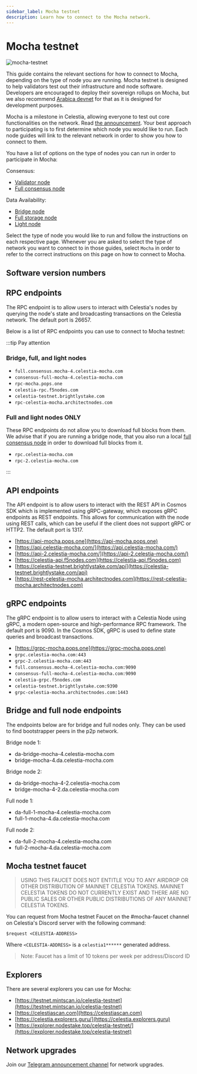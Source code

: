 ```yaml
---
sidebar_label: Mocha testnet
description: Learn how to connect to the Mocha network.
---
```


# Mocha testnet


![mocha-testnet](../img/mocha.jpg)

This guide contains the relevant sections for how to connect to Mocha,
depending on the type of node you are running. Mocha testnet is designed
to help validators test out their infrastructure and node software.
Developers are encouraged to deploy their
sovereign rollups on Mocha, but we also recommend [Arabica devnet](./arabica-devnet.mdx)
for that as it is designed for development purposes.

Mocha is a milestone in Celestia, allowing everyone to test out
core functionalities on the network. Read [the announcement](https://blog.celestia.org/celestia-testnet-introduces-alpha-data-availability-api).
Your best approach to participating is to first determine which node
you would like to run. Each node guides will link to the relevant network
in order to show you how to connect to them.

You have a list of options on the type of nodes you can run in order to
participate in Mocha:

Consensus:

- [Validator node](../consensus-node#optional-setting-up-a-validator)
- [Full consensus node](../consensus-node)

Data Availability:

- [Bridge node](./bridge-node.mdx)
- [Full storage node](./full-storage-node.mdx)
- [Light node](./light-node.mdx)

Select the type of node you would like to run and follow the instructions
on each respective page. Whenever you are asked to select the type of network
you want to connect to in those guides, select `Mocha` in order to refer
to the correct instructions on this page on how to connect to Mocha.

## Software version numbers

<MochaVersionTags mochaVersions={mochaVersions} constants={constants} />

## RPC endpoints

The RPC endpoint is to allow users to interact with Celestia's nodes by
querying the node's state and broadcasting transactions on the
Celestia network. The default port is 26657.

Below is a list of RPC endpoints you can use to connect to Mocha testnet:

:::tip Pay attention

### Bridge, full, and light nodes

- `full.consensus.mocha-4.celestia-mocha.com`
- `consensus-full-mocha-4.celestia-mocha.com`
- `rpc-mocha.pops.one`
- `celestia-rpc.f5nodes.com`
- `celestia-testnet.brightlystake.com`
- `rpc-celestia-mocha.architectnodes.com`

### Full and light nodes ONLY

These RPC endpoints do not allow you to download full blocks from
them. We advise that if you are running a bridge node, that you also
run a local [full consensus node](../consensus-node) in order to download full blocks from
it.

- `rpc.celestia-mocha.com`
- `rpc-2.celestia-mocha.com`

:::

## API endpoints

The API endpoint is to allow users to interact with the REST API in Cosmos
SDK which is implemented using gRPC-gateway, which exposes gRPC endpoints
as REST endpoints. This allows for communication with the node using REST
calls, which can be useful if the client does not support gRPC or HTTP2.
The default port is 1317.

- [https://api-mocha.pops.one](https://api-mocha.pops.one)
- [https://api.celestia-mocha.com/](https://api.celestia-mocha.com/)
- [https://api-2.celestia-mocha.com/](https://api-2.celestia-mocha.com/)
- [https://celestia-api.f5nodes.com](https://celestia-api.f5nodes.com)
- [https://celestia-testnet.brightlystake.com/api](https://celestia-testnet.brightlystake.com/api)
- [https://rest-celestia-mocha.architectnodes.com](https://rest-celestia-mocha.architectnodes.com)

## gRPC endpoints

The gRPC endpoint is to allow users to interact with a Celestia Node using
gRPC, a modern open-source and high-performance RPC framework. The default
port is 9090. In the Cosmos SDK, gRPC is used to define state queries and
broadcast transactions.

- [https://grpc-mocha.pops.one](https://grpc-mocha.pops.one)
- `grpc.celestia-mocha.com:443`
- `grpc-2.celestia-mocha.com:443`
- `full.consensus.mocha-4.celestia-mocha.com:9090`
- `consensus-full-mocha-4.celestia-mocha.com:9090`
- `celestia-grpc.f5nodes.com`
- `celestia-testnet.brightlystake.com:9390`
- `grpc-celestia-mocha.architectnodes.com:1443`

## Bridge and full node endpoints

The endpoints below are for bridge and full nodes only. They can be used to
find bootstrapper peers in the p2p network.

Bridge node 1:

- da-bridge-mocha-4.celestia-mocha.com
- bridge-mocha-4.da.celestia-mocha.com

Bridge node 2:

- da-bridge-mocha-4-2.celestia-mocha.com
- bridge-mocha-4-2.da.celestia-mocha.com

Full node 1:

- da-full-1-mocha-4.celestia-mocha.com
- full-1-mocha-4.da.celestia-mocha.com

Full node 2:

- da-full-2-mocha-4.celestia-mocha.com
- full-2-mocha-4.da.celestia-mocha.com

## Mocha testnet faucet

> USING THIS FAUCET DOES NOT ENTITLE YOU TO ANY AIRDROP OR OTHER
> DISTRIBUTION OF MAINNET CELESTIA TOKENS. MAINNET CELESTIA TOKENS
> DO NOT CURRENTLY EXIST AND THERE ARE NO PUBLIC SALES OR OTHER PUBLIC
> DISTRIBUTIONS OF ANY MAINNET CELESTIA TOKENS.

You can request from Mocha testnet Faucet on the #mocha-faucet channel on
Celestia's Discord server with the following command:

```text
$request <CELESTIA-ADDRESS>
```

Where `<CELESTIA-ADDRESS>` is a `celestia1******` generated address.

> Note: Faucet has a limit of 10 tokens per week per address/Discord ID

## Explorers

There are several explorers you can use for Mocha:

- [https://testnet.mintscan.io/celestia-testnet](https://testnet.mintscan.io/celestia-testnet)
- [https://celestiascan.com](https://celestiascan.com)
- [https://celestia.explorers.guru/](https://celestia.explorers.guru)
- [https://explorer.nodestake.top/celestia-testnet/](https://explorer.nodestake.top/celestia-testnet)

## Network upgrades

Join our [Telegram announcement channel](https://t.me/+smSFIA7XXLU4MjJh)
for network upgrades.
